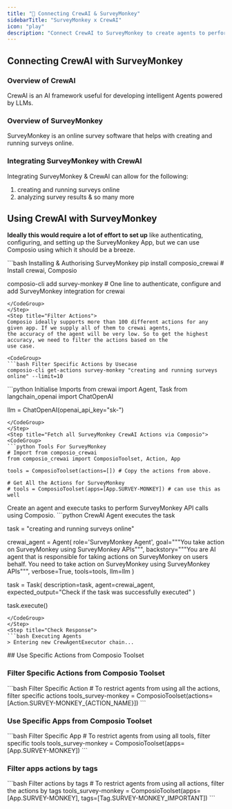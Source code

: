```yaml
---
title: "🚀 Connecting CrewAI & SurveyMonkey"
sidebarTitle: "SurveyMonkey x CrewAI"
icon: "play"
description: "Connect CrewAI to SurveyMonkey to create agents to perform tasks using natural language"
---
```


## Connecting CrewAI with SurveyMonkey

### Overview of CrewAI

CrewAI is an AI framework useful for developing intelligent Agents powered by LLMs.

### Overview of SurveyMonkey

SurveyMonkey is an online survey software that helps with creating and running surveys online.

### Integrating SurveyMonkey with CrewAI

Integrating SurveyMonkey & CrewAI can allow for the following:

1. creating and running surveys online
2. analyzing survey results
& so many more

## Using CrewAI with SurveyMonkey

<Steps>
<Step title="Setting Up the Environment">

**Ideally this would require a lot of effort to set up** like authenticating, configuring, and setting up the SurveyMonkey App, but we can use Composio using which it should be a breeze.

<CodeGroup>
```bash Installing & Authorising SurveyMonkey
pip install composio_crewai # Install crewai, Composio 

composio-cli add survey-monkey # One line to authenticate, configure and add SurveyMonkey integration for crewai
```
</CodeGroup>
</Step>
<Step title="Filter Actions">
Composio ideally supports more than 100 different actions for any given app. If we supply all of them to crewai agents, 
the accuracy of the agent will be very low. So to get the highest accuracy, we need to filter the actions based on the 
use case.

<CodeGroup>
```bash Filter Specific Actions by Usecase
composio-cli get-actions survey-monkey "creating and running surveys online" --limit=10
```
</CodeGroup>

</Step>
<Step title="Import Base Packages">

<CodeGroup>
```python Initialise Imports
from crewai import Agent, Task
from langchain_openai import ChatOpenAI

llm = ChatOpenAI(openai_api_key="sk-<OPENAI KEY>")
```
</CodeGroup>
</Step>
<Step title="Fetch all SurveyMonkey CrewAI Actions via Composio">
<CodeGroup>
```python Tools For SurveyMonkey
# Import from composio_crewai
from composio_crewai import ComposioToolset, Action, App

tools = ComposioToolset(actions=[]) # Copy the actions from above. 

# Get All the Actions for SurveyMonkey
# tools = ComposioToolset(apps=[App.SURVEY-MONKEY]) # can use this as well
```
</CodeGroup>
</Step>
<Step title="Execute the Agent">
Create an agent and execute tasks to perform SurveyMonkey API calls using Composio. 
<CodeGroup>
```python CrewAI Agent executes the task

task = "creating and running surveys online"

crewai_agent = Agent(
    role='SurveyMonkey Agent',
    goal="""You take action on SurveyMonkey using SurveyMonkey APIs""",
    backstory="""You are AI agent that is responsible for taking actions on SurveyMonkey on users behalf. You need to take action on SurveyMonkey using SurveyMonkey APIs""",
    verbose=True,
    tools=tools,
    llm=llm
)

task = Task(
    description=task,
    agent=crewai_agent,
    expected_output="Check if the task was successfully executed"
)

task.execute()
```
</CodeGroup>
</Step>
<Step title="Check Response">
```bash Executing Agents
> Entering new CrewAgentExecutor chain...
```
</Step>
</Steps>
## Use Specific Actions from Composio Toolset

### Filter Specific Actions from Composio Toolset

<CodeGroup>
```bash Filter Specific Action
# To restrict agents from using all the actions, filter specific actions
tools_survey-monkey = ComposioToolset(actions=[Action.SURVEY-MONKEY_{ACTION_NAME}])
```
</CodeGroup>

### Use Specific Apps from Composio Toolset
<CodeGroup>
```bash Filter Specific App
# To restrict agents from using all tools, filter specific tools
tools_survey-monkey = ComposioToolset(apps=[App.SURVEY-MONKEY])
```
</CodeGroup>

### Filter apps actions by tags 
<CodeGroup>
```bash Filter actions by tags
# To restrict agents from using all actions, filter the actions by tags
tools_survey-monkey = ComposioToolset(apps=[App.SURVEY-MONKEY], tags=[Tag.SURVEY-MONKEY_IMPORTANT])
```
</CodeGroup>